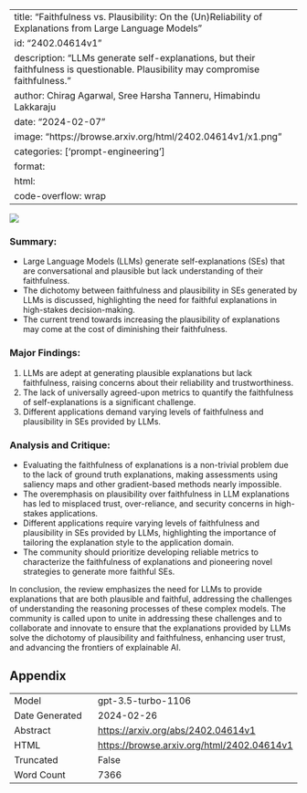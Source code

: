
---
title: "Faithfulness vs. Plausibility: On the (Un)Reliability of Explanations from Large Language Models"
id: "2402.04614v1"
description: "LLMs generate self-explanations, but their faithfulness is questionable. Plausibility may compromise faithfulness."
author: Chirag Agarwal, Sree Harsha Tanneru, Himabindu Lakkaraju
date: "2024-02-07"
image: "https://browse.arxiv.org/html/2402.04614v1/x1.png"
categories: ['prompt-engineering']
format:
  html:
    code-overflow: wrap
---

![](https://browse.arxiv.org/html/2402.04614v1/x1.png)

### **Summary:**
- Large Language Models (LLMs) generate self-explanations (SEs) that are conversational and plausible but lack understanding of their faithfulness.
- The dichotomy between faithfulness and plausibility in SEs generated by LLMs is discussed, highlighting the need for faithful explanations in high-stakes decision-making.
- The current trend towards increasing the plausibility of explanations may come at the cost of diminishing their faithfulness.

### **Major Findings:**
1. LLMs are adept at generating plausible explanations but lack faithfulness, raising concerns about their reliability and trustworthiness.
2. The lack of universally agreed-upon metrics to quantify the faithfulness of self-explanations is a significant challenge.
3. Different applications demand varying levels of faithfulness and plausibility in SEs provided by LLMs.

### **Analysis and Critique:**
- Evaluating the faithfulness of explanations is a non-trivial problem due to the lack of ground truth explanations, making assessments using saliency maps and other gradient-based methods nearly impossible.
- The overemphasis on plausibility over faithfulness in LLM explanations has led to misplaced trust, over-reliance, and security concerns in high-stakes applications.
- Different applications require varying levels of faithfulness and plausibility in SEs provided by LLMs, highlighting the importance of tailoring the explanation style to the application domain.
- The community should prioritize developing reliable metrics to characterize the faithfulness of explanations and pioneering novel strategies to generate more faithful SEs.

In conclusion, the review emphasizes the need for LLMs to provide explanations that are both plausible and faithful, addressing the challenges of understanding the reasoning processes of these complex models. The community is called upon to unite in addressing these challenges and to collaborate and innovate to ensure that the explanations provided by LLMs solve the dichotomy of plausibility and faithfulness, enhancing user trust, and advancing the frontiers of explainable AI.

## Appendix

|          |          |
|----------|----------|
| Model     | gpt-3.5-turbo-1106       |
| Date Generated     | 2024-02-26       |
| Abstract | [https://arxiv.org/abs/2402.04614v1](https://arxiv.org/abs/2402.04614v1)        |
| HTML     | [https://browse.arxiv.org/html/2402.04614v1](https://browse.arxiv.org/html/2402.04614v1)       |
| Truncated       | False       |
| Word Count       | 7366       |